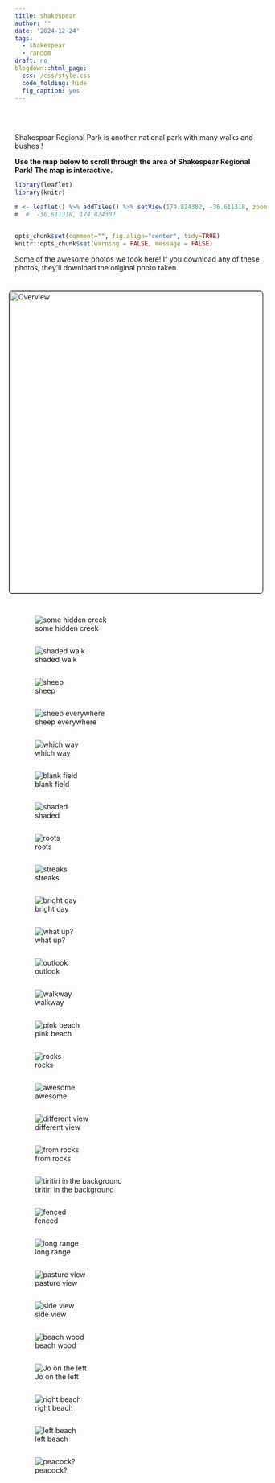 ```yaml
---
title: shakespear
author: ''
date: '2024-12-24'
tags:
  - shakespear
  - random
draft: no
blogdown::html_page:
  css: /css/style.css
  code_folding: hide
  fig_caption: yes
---
```


  <meta charset="utf-8">
  <meta name="viewport" content="width=device-width, initial-scale=1">
  <link rel="stylesheet" href="https://maxcdn.bootstrapcdn.com/bootstrap/3.4.1/css/bootstrap.min.css">
  <script src="https://ajax.googleapis.com/ajax/libs/jquery/3.7.1/jquery.min.js"></script>
  <script src="https://maxcdn.bootstrapcdn.com/bootstrap/3.4.1/js/bootstrap.min.js"></script>
<br></br>

<p>
Shakespear Regional Park is another national park with many walks and bushes !
</p>


<p><b>
Use the map below to scroll through the area of Shakespear Regional Park!
The map is interactive.
</p></b>

<style>

.shakespics{


display: flex;
flex-direction: column;
justify-content: space-between;

}

</style>



```r
library(leaflet)
library(knitr)

m <- leaflet() %>% addTiles() %>% setView(174.824302, -36.611318, zoom = 15)
m  #  -36.611318, 174.824302


opts_chunk$set(comment="", fig.align="center", tidy=TRUE)
knitr::opts_chunk$set(warning = FALSE, message = FALSE)
```

<p>
Some of the awesome photos we took here! If you download any of these photos, they'll download the original photo taken.
</p>




<div class="shakespics">

<img style="float: right; margin: 10px 10px 15px 15px;border-radius: 6px;border: 1.0px solid black;" src="images/IMG_20170211_132559.jpg" class="img-responsive" alt="Overview" width="900" height="600"/>


![some hidden creek](images/IMG_20170211_144758.jpg)

![shaded walk](images/IMG_20170211_145152.jpg)

![sheep](images/IMG_20190323_153335.jpg)

![sheep everywhere](images/IMG_20170211_141529_1.jpg)

![which way](images/IMG_20170211_140711.jpg)


![blank field](images/IMG_20170211_135638.jpg)

![shaded](images/IMG_20170211_134348_1.jpg)


![roots](images/IMG_20170211_134201_2.jpg)

![streaks](images/IMG_20170211_134043.jpg)

![bright day](images/IMG_20170211_133545_2.jpg)

![what up?](images/IMG_20170211_133822.jpg)

![outlook](images/IMG_20170211_132735_2.jpg)

![walkway](images/IMG_20170211_131914_2.jpg)

![pink beach](images/IMG_20170211_130206.jpg)

![rocks](images/IMG_20170211_125657_2.jpg)

![awesome](images/IMG_20170211_125632.jpg)


![different view](images/IMG_20170211_125536.jpg)

![from rocks](images/IMG_20170211_122908.jpg)

![tiritiri in the background](images/IMG_20170211_122024.jpg)

![fenced](images/IMG_20170211_121750.jpg)

![long range](images/IMG_20170211_120348.jpg)

![pasture view](images/IMG_20170211_115813_2.jpg)

![side view](images/IMG_20170211_114854_1.jpg)

![beach wood](images/IMG_20170211_112532.jpg)

![Jo on the left](images/IMG_20170211_111241.jpg)

![right beach](images/IMG_20170211_111216.jpg)

![left beach](images/IMG_20170211_111201.jpg)

![peacock?](images/IMG_20170211_110902.jpg)


</div>